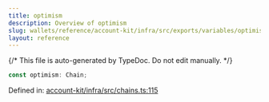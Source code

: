 ```yaml
---
title: optimism
description: Overview of optimism
slug: wallets/reference/account-kit/infra/src/exports/variables/optimism
layout: reference
---
```


{/* This file is auto-generated by TypeDoc. Do not edit manually. */}

```ts
const optimism: Chain;
```

Defined in: [account-kit/infra/src/chains.ts:115](https://github.com/alchemyplatform/aa-sdk/blob/9f926c402d1661309abbf8eae8431e52e8c5e53f/account-kit/infra/src/chains.ts#L115)
